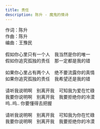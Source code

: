 ```yaml
---
title: 责任
description: 陈升 - 魔鬼的情诗
---
```


作词：陈升<br />作曲：陈升<br />编曲：王豫民<br /><br />假如你心里只有一个人　我当然是你的唯一<br />假如你追究孤独的责任　那一定都是我的错<br /><br />如果你心里占有两个人　绝不要流露你的真情<br />如果你追究孤独的责任　我希望还是我的错<br /><br />请听我说明啊　别离开我　可知我为爱在忙碌<br />我要你说明啊　别离开我　我要拒绝你的冷漠<br />呜..呜.. 你要懂得去把握<br /><br />请听我说明啊　别离开我　可知我为你在忙碌<br />我要你说明啊　别离开我　我要拒绝你的冷漠